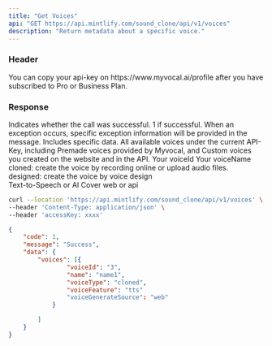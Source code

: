 ---
title: "Get Voices"
api: "GET https://api.mintlify.com/sound_clone/api/v1/voices"
description: "Return metadata about a specific voice."
---
### Header
<ParamField header="accessKey"   type="string" required>
  You can copy your api-key on https://www.myvocal.ai/profile after you have subscribed to Pro or Business Plan.
</ParamField>


### Response
<ResponseField name="code" type="number" required>
  Indicates whether the call was successful. 1 if successful.
</ResponseField>

<ResponseField name="message" type="string" >
  When an exception occurs, specific exception information will be provided in the message.
</ResponseField>

<ResponseField name="data" type="object" >
Includes specific data.
    <Expandable title="Toggle object">
        <ResponseField name="voices" type="list">
            All available voices under the current API-Key, including Premade voices provided by Myvocal, and Custom voices you created on the website and in the API.
            <Expandable title="Toggle object">
            <ResponseField name="voiceId" type="string" >
                Your voiceId
            </ResponseField>
            <ResponseField name="name" type="string" >
                Your voiceName
            </ResponseField>
            <ResponseField name="voiceType" type="string" >
                <div>cloned: create the voice by recording online or upload audio files.</div>
                <div>designed: create the voice by voice design</div>
            </ResponseField>
            <ResponseField name="voiceFeature" type="string" >
            Text-to-Speech or AI Cover
            </ResponseField>
            <ResponseField name="voiceGenerateSource" type="string" >
            web or api
            </ResponseField>
            </Expandable>
        </ResponseField>
    </Expandable>
</ResponseField>
<RequestExample>

```bash Example Request
curl --location 'https://api.mintlify.com/sound_clone/api/v1/voices' \
--header 'Content-Type: application/json' \
--header 'accessKey: xxxx'
```

</RequestExample>

<ResponseExample>

```json Response
{
	"code": 1,
	"message": "Success",
	"data": {
		"voices": [{
				"voiceId": "3",
				"name": "name1",
				"voiceType": "cloned",
				"voiceFeature": "tts"
                "voiceGenerateSource": "web"
			}

		]
	}
}
```

</ResponseExample>

